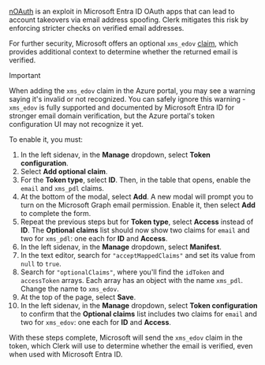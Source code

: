 [nOAuth](https://www.descope.com/blog/post/noauth) is an exploit in Microsoft Entra ID OAuth apps that can lead to account takeovers via email address spoofing. Clerk mitigates this risk by enforcing stricter checks on verified email addresses.

For further security, Microsoft offers an optional `xms_edov` [claim](https://learn.microsoft.com/en-us/entra/identity-platform/optional-claims-reference), which provides additional context to determine whether the returned email is verified.

> [!IMPORTANT]
> When adding the `xms_edov` claim in the Azure portal, you may see a warning saying it's invalid or not recognized. You can safely ignore this warning - `xms_edov` is fully supported and documented by Microsoft Entra ID for stronger email domain verification, but the Azure portal's token configuration UI may not recognize it yet.

To enable it, you must:

1. In the left sidenav, in the **Manage** dropdown, select **Token configuration**.
1. Select **Add optional claim**.
1. For the **Token type**, select **ID**. Then, in the table that opens, enable the `email` and `xms_pdl` claims.
1. At the bottom of the modal, select **Add**. A new modal will prompt you to turn on the Microsoft Graph email permission. Enable it, then select **Add** to complete the form.
1. Repeat the previous steps but for **Token type**, select **Access** instead of **ID**. The **Optional claims** list should now show two claims for `email` and two for `xms_pdl`: one each for **ID** and **Access**.
1. In the left sidenav, in the **Manage** dropdown, select **Manifest**.
1. In the text editor, search for `"acceptMappedClaims"` and set its value from `null` to `true`.
1. Search for `"optionalClaims"`, where you'll find the `idToken` and `accessToken` arrays. Each array has an object with the name `xms_pdl`. Change the name to `xms_edov`.
1. At the top of the page, select **Save**.
1. In the left sidenav, in the **Manage** dropdown, select **Token configuration** to confirm that the **Optional claims** list includes two claims for `email` and two for `xms_edov`: one each for **ID** and **Access**.

With these steps complete, Microsoft will send the `xms_edov` claim in the token, which Clerk will use to determine whether the email is verified, even when used with Microsoft Entra ID.
